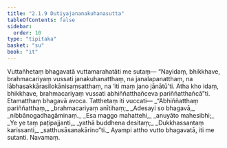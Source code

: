 ```yaml
---
title: "2.1.9 Dutiyajananakuhanasutta"
tableOfContents: false
sidebar:
  order: 10
type: "tipitaka"
basket: "su"
book: "it"
---
```



<DynamicBreadcrumb />

<Division number="36" book="it" bookNo="18" page="215">

<Paragraph number="220" book="it">
Vuttañhetaṃ bhagavatā vuttamarahatāti me sutaṃ—
</Paragraph>

<Paragraph number="221" book="it">
“Nayidaṃ, bhikkhave, brahmacariyaṃ vussati janakuhanatthaṃ, na janalapanatthaṃ, na lābhasakkārasilokānisaṃsatthaṃ, na ‘iti maṃ jano jānātū’ti. Atha kho idaṃ, bhikkhave, brahmacariyaṃ vussati abhiññatthañceva pariññatthañcā”ti. Etamatthaṃ bhagavā avoca. Tatthetaṃ iti vuccati—
</Paragraph>

<Paragraph number="222" type="verses" book="it">
_“Abhiññatthaṃ pariññatthaṃ,_  
_brahmacariyaṃ anītihaṃ;_  
_Adesayi so bhagavā,_  
_nibbānogadhagāminaṃ._  

</Paragraph>

<Paragraph number="223" type="verses" book="it">
_Esa maggo mahattehi,_  
_anuyāto mahesibhi;_  
_Ye ye taṃ paṭipajjanti,_  
_yathā buddhena desitaṃ;_  
_Dukkhassantaṃ karissanti,_  
_satthusāsanakārino”ti._  

</Paragraph>

<Paragraph number="224" book="it">
Ayampi attho vutto bhagavatā, iti me sutanti.

</Paragraph>
</Division>

<Paragraph number="225" type="center" book="it">
Navamaṃ.
</Paragraph>